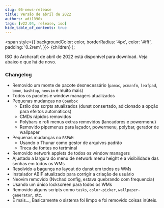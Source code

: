 ```yaml
---
slug: 05-news-release
title: Versão de abril de 2022
authors: adi1090x
tags: [v22.04, release, iso]
hide_table_of_contents: true
---
```


<!-- Badges -->
  <span
    style={{
      backgroundColor: color,
      borderRadius: '4px',
      color: '#fff',
      padding: '0.2rem',
    }}>
    {children}
  </span>
);

ISO do Archcraft de abril de 2022 está disponível para download. Veja abaixo o que há de novo.

<!--truncate-->

### Changelog

- Removido um monte de pacote desnecessário (`pamac`, `pcmanfm`, `leafpad`, `bmon`, `bashtop`, `neovim` e muito mais)
- Todos os pacotes e window managers atualizados
- Pequenas mudanças no `Openbox`
  - Estilo dos scrpts atualizados (dunst consertado, adicionado a opção para efeitos automáticos)
  - CMDs rápidos removidos
  - Polybars e rofi menus extras removidos (lancadores e powermenu)
  - Removido pipemenus para laçador, powermenu, polybar, gerador de wallpaper
- Pequenas mudanças no `BSPWM`
  - Usando o Thunar como gestor de arquivos padrão
  - Troca de fontes no tertminal
- Removido network applets de todos os window managers
- Ajustado a largura do menu de network menu height e a visibilidade das senhas em todos os WMs
- Resolvido a bagunça no layout do dunst em todos os WMs
- Instalador ABIF atualizado para corrigir a criação de usuário
- Neovim removido (Nvchad config, estava quebrando com frequencia)
- Usando um único lockscreen para todos os WMs
- Removido alguns scripts como `tasks`, `color-picker`, `wallpaper-generator`, etc.
- E mais..., Basicamente o sistema foi limpo e foi removido coisas inúteis.
